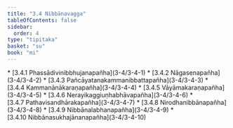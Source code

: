 ```yaml
---
title: "3.4 Nibbānavagga"
tableOfContents: false
sidebar:
  order: 4
type: "tipitaka"
basket: "su"
book: "mi"
---
```



<DynamicBreadcrumb />



<TableOfContents book="mi" section="3.4">
* [3.4.1 Phassādivinibbhujanapañha](3-4/3-4-1)
* [3.4.2 Nāgasenapañha](3-4/3-4-2)
* [3.4.3 Pañcāyatanakammanibbattapañha](3-4/3-4-3)
* [3.4.4 Kammanānākaraṇapañha](3-4/3-4-4)
* [3.4.5 Vāyāmakaraṇapañha](3-4/3-4-5)
* [3.4.6 Nerayikaggiuṇhabhāvapañha](3-4/3-4-6)
* [3.4.7 Pathavisandhārakapañha](3-4/3-4-7)
* [3.4.8 Nirodhanibbānapañha](3-4/3-4-8)
* [3.4.9 Nibbānalabhanapañha](3-4/3-4-9)
* [3.4.10 Nibbānasukhajānanapañha](3-4/3-4-10)
</TableOfContents>